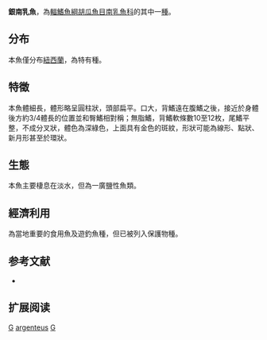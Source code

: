 {{Speciesbox 
| genus = Galaxias
| species = argenteus
| image = Giant Kokopu.jpg
| status = VU
| status_system = IUCN3.1
| authority = [[Gmelin|Gmelin]], 1789
| synonyms = *''Esox alepidotus''<br /><small>Forster, 1801</small>
*''Esox argenteus''<br /><small>Gmelin, 1789</small>
*''Galaxias alepidotus''<br /><small>Forster, 1801</small>
*''Galaxias forsteri''<br /><small>Valenciennes, 1846</small>
*''Galaxias grandis''<br /><small>Haast, 1873</small>
*''Galaxias kokopu''<br /><small>Clarke, 1899</small>
}}

'''銀南乳魚'''，為[[輻鰭魚綱|輻鰭魚綱]][[胡瓜魚目|胡瓜魚目]][[南乳魚科|南乳魚科]]的其中一[[種|種]]。

==分布==
本魚僅分布[[紐西蘭|紐西蘭]]，為特有種。

==特徵==
本魚體細長，體形略呈圓柱狀，頭部扁平。口大，背鰭遠在腹鰭之後，接近於身體後方約3/4體長的位置並和臀鰭相對稱；無脂鰭，背鰭軟條數10至12枚，尾鰭平整，不成分叉狀，體色為深綠色，上面具有金色的斑紋，形狀可能為線形、點狀、新月形甚至於環狀。

==生態==
本魚主要棲息在淡水，但為一廣鹽性魚類。

==經濟利用==
為當地重要的食用魚及遊釣魚種，但已被列入保護物種。

==参考文献==
*{{FishBase_species|genus=Galaxias|species=argenteus|year=2011|month=12}}

== 扩展阅读 ==
{{refbegin}}
{{wikispecies-inline|Galaxias argenteus|銀南乳魚}}
{{refend}}
{{Taxonbar|from=Q1094066}}

[[Category:食用鱼|G]]
[[Category:南乳鱼属|argenteus]]
[[Category:1789年描述的魚類|G]]